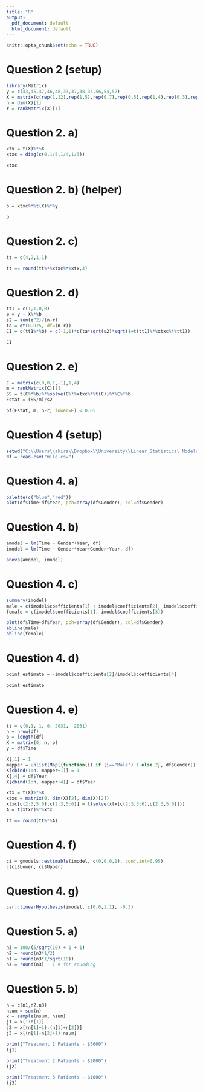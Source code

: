 ```yaml
---
title: "R"
output:
  pdf_document: default
  html_document: default
---
```


```r
knitr::opts_chunk$set(echo = TRUE)
```

# Question 2 (setup)
```r
library(Matrix)
y = c(43,45,47,46,48,33,37,38,35,56,54,57)
X = matrix(c(rep(1,12),rep(1,5),rep(0,7),rep(0,5),rep(1,4),rep(0,3),rep(0,9),rep(1,3)),12,4)
n = dim(X)[1]
r = rankMatrix(X)[1]
```

# Question 2. a)
```r
xtx = t(X)%*%X
xtxc = diag(c(0,1/5,1/4,1/3))

xtxc
```

# Question 2. b) (helper)
```r
b = xtxc%*%t(X)%*%y

b
```


# Question 2. c)
```r
tt = c(4,2,1,1)

tt == round(tt%*%xtxc%*%xtx,3)
```

# Question 2. d)
```r
tt1 = c(1,1,0,0)
e = y - X%*%b
s2 = sum(e^2)/(n-r)
ta = qt(0.975, df=(n-r))
CI = c(tt1%*%b) + c(-1,1)*c(ta*sqrt(s2)*sqrt(1+t(tt1)%*%xtxc%*%tt1))

CI
```

# Question 2. e)
```r
C = matrix(c(0,0,1,-1),1,4)
m = rankMatrix(C)[1]
SS = t(C%*%b)%*%solve(C%*%xtxc%*%t(C))%*%C%*%b
Fstat = (SS/m)/s2

pf(Fstat, m, n-r, lower=F) < 0.05
```

# Question 4 (setup)
```r
setwd("C:\\Users\\akira\\Dropbox\\University\\Linear Statistical Models\\Lab Data")
df = read.csv("mile.csv")
```

# Question 4. a)
```r
palette(c("blue","red"))
plot(df$Time~df$Year, pch=array(df$Gender), col=df$Gender)
```

# Question 4. b)
```r
amodel = lm(Time ~ Gender+Year, df)
imodel = lm(Time ~ Gender*Year+Gender+Year, df)

anova(amodel, imodel)
```

# Question 4. c)
```r
summary(imodel)
male = c(imodel$coefficients[1] + imodel$coefficients[2], imodel$coefficients[3] + imodel$coefficients[4])
female = c(imodel$coefficients[1], imodel$coefficients[3])

plot(df$Time~df$Year, pch=array(df$Gender), col=df$Gender)
abline(male)
abline(female)
```

# Question 4. d)
```r
point_estimate = -imodel$coefficients[2]/imodel$coefficients[4]

point_estimate
```

# Question 4. e)
```r
tt = c(0,1,-1, 0, 2031, -2031)
n = nrow(df)
p = length(df)
X = matrix(0, n, p)
y = df$Time

X[,1] = 1
mapper = unlist(Map({function(i) if (i=="Male") 1 else 2}, df$Gender))
X[cbind(1:n, mapper+1)] = 1
X[,4] = df$Year
X[cbind(1:n, mapper+4)] = df$Year

xtx = t(X)%*%X
xtxc = matrix(0, dim(X)[2], dim(X)[2])
xtxc[c(2:3,5:6),c(2:3,5:6)] = t(solve(xtx[c(2:3,5:6),c(2:3,5:6)]))
A = t(xtxc)%*%xtx

tt == round(tt%*%A)
```

# Question 4. f)
```r
ci = gmodels::estimable(imodel, c(0,0,0,1), conf.int=0.95)
c(ci$Lower, ci$Upper)
```

# Question 4. g)
```r
car::linearHypothesis(imodel, c(0,0,1,1), -0.3)
```

# Question 5. a)
```r
n3 = 100/(5/sqrt(10) + 1 + 1)
n2 = round(n3*1/2)
n1 = round(n3*1/sqrt(10))
n3 = round(n3) - 1 # for rounding
```

# Question 5. b)
```r
n = c(n1,n2,n3)
nsum = sum(n)
x = sample(nsum, nsum)
j1 = x[1:n[1]]
j2 = x[(n[1]+1):(n[1]+n[2])]
j3 = x[(n[1]+n[2]+1):nsum]

print("Treatment 1 Patients - $5000")
(j1)

print("Treatment 2 Patients - $2000")
(j2)

print("Treatment 3 Patients - $1000")
(j3)
```































